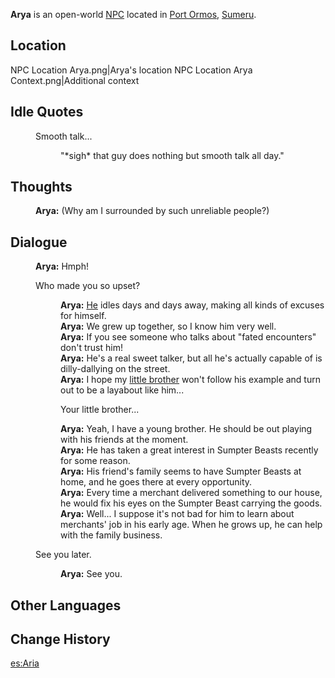 {{Character Infobox
|type             = Open-World NPC
|image            = NPC Arya.png
|region           = Sumeru
|location         = Sumeru
|affiliation      = 
|title            = 
|ancestry         = <!-- Clan/family -->
|father           = 
|mother           = 
|spouse           = 
|sibling          = Zai
|siblingNote      = younger brother
|child            = 
|relative         = 
|voiceEN          = 
|voiceCN          = 
|voiceJP          = 
|dialoguereward   = 
}}
'''Arya''' is an open-world [[NPC]] located in [[Port Ormos]], [[Sumeru]].

==Location==
<gallery>
NPC Location Arya.png|Arya's location
NPC Location Arya Context.png|Additional context
</gallery>
<!--
==Profile==
<!~~ Detailed story/lore information goes here. ~~>
''(To be added.)''

===Appearance===
<!~~ Keep appearance section short and concise. Limit to 2 paragraphs with 3-4 sentences each. ~~>
''(To be added.)''

==Quests and Events==
{{Quests and Events}}
-->
==Idle Quotes==
{{Dialogue Start}}
: {{DIcon|Idle}} Smooth talk...
:: {{A|VO Arya 01.ogg}} "*sigh* that guy does nothing but smooth talk all day."
{{Dialogue End}}

==Thoughts==
{{All Schemes to Know Explanation|name=Arya}}
{{Dialogue Start}}
:{{A|VO Arya All Schemes to Know 01.ogg}} '''Arya:''' (Why am I surrounded by such unreliable people?)
{{Dialogue End}}

==Dialogue==
{{Dialogue Start}}
:'''Arya:''' Hmph!
:{{DIcon}} Who made you so upset?
::'''Arya:''' [[Jayant|He]] idles days and days away, making all kinds of excuses for himself.
::'''Arya:''' We grew up together, so I know him very well.
::'''Arya:''' If you see someone who talks about "fated encounters" don't trust him!
::'''Arya:''' He's a real sweet talker, but all he's actually capable of is dilly-dallying on the street.
::'''Arya:''' I hope my [[Zai|little brother]] won't follow his example and turn out to be a layabout like him...
::{{DIcon}} Your little brother...
::'''Arya:''' Yeah, I have a young brother. He should be out playing with his friends at the moment.
::'''Arya:''' He has taken a great interest in Sumpter Beasts recently for some reason.
::'''Arya:''' His friend's family seems to have Sumpter Beasts at home, and he goes there at every opportunity.
::'''Arya:''' Every time a merchant delivered something to our house, he would fix his eyes on the Sumpter Beast carrying the goods.
::'''Arya:''' Well... I suppose it's not bad for him to learn about merchants' job in his early age. When he grows up, he can help with the family business.
:{{DIcon}} See you later.
::'''Arya:''' See you.
{{Dialogue End}}
<!--
==Event Dialogue==
===Event Name===
{{Dialogue Start}}
:'''{{subst:PAGENAME}}:'''
{{Dialogue End}}

==Trivia==
* 
-->

==Other Languages==
{{Other Languages
|default_hidden = 1
|en      = Arya
|zhs     = 艾莉亚
|zhs_rm  = Àilìyà
|zht     = 艾莉亞
|zht_rm  = Àilìyà
|ja      = アリヤ
|ja_rm   = Ariya
|ko      = 아리야
|es      = Aria
|fr      = Arya
|ru      = Ария
|th      = Arya
|vi      = Arya
|de      = Arya
|id      = Arya
|pt      = Arya
|tr      = Arya
|it      = Arya
}}

==Change History==
{{Change History|3.0}}
<!--
==References==
{{Reflist}}
-->

[[es:Aria]]